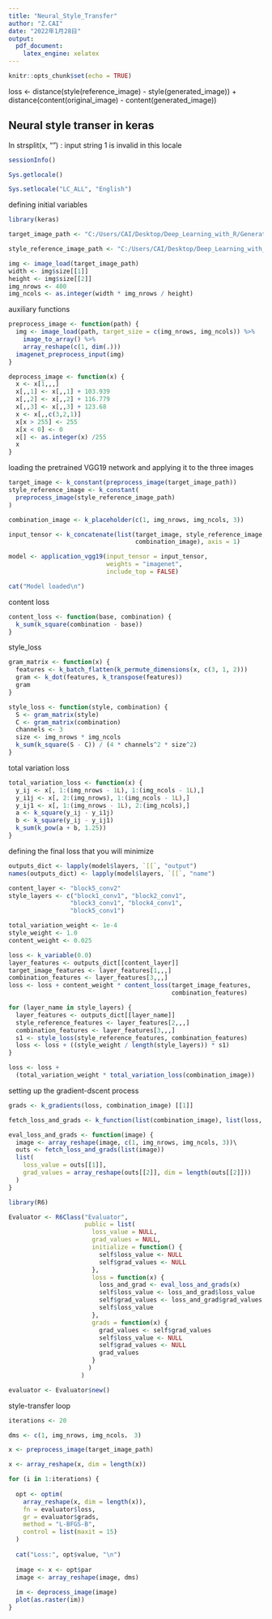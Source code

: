 ---
title: "Neural_Style_Transfer"
author: "Z.CAI"
date: "2022年1月28日"
output: 
  pdf_document:
    latex_engine: xelatex
---

```{r setup, include=FALSE}
knitr::opts_chunk$set(echo = TRUE)
```

loss <- distance(style(reference_image) - style(generated_image)) + 
        distance(content(original_image) - content(generated_image))

## Neural style transer in keras

In strsplit(x, "\n") : input string 1 is invalid in this locale
```{r}
sessionInfo()

Sys.getlocale()

Sys.setlocale("LC_ALL", "English")
```

defining initial variables
```{r}
library(keras)

target_image_path <- "C:/Users/CAI/Desktop/Deep_Learning_with_R/Generative Deep Learning/Neural_Style_Transfer/img/portrait.png"

style_reference_image_path <- "C:/Users/CAI/Desktop/Deep_Learning_with_R/Generative Deep Learning/Neural_Style_Transfer/img/transfer_style_reference.png"

img <- image_load(target_image_path)
width <- img$size[[1]]
height <- img$size[[2]]
img_nrows <- 400
img_ncols <- as.integer(width * img_nrows / height)
```

auxiliary functions
```{r}
preprocess_image <- function(path) {
  img <- image_load(path, target_size = c(img_nrows, img_ncols)) %>% 
    image_to_array() %>% 
    array_reshape(c(1, dim(.)))
  imagenet_preprocess_input(img)
}

deprocess_image <- function(x) {
  x <- x[1,,,]
  x[,,1] <- x[,,1] + 103.939
  x[,,2] <- x[,,2] + 116.779
  x[,,3] <- x[,,3] + 123.68
  x <- x[,,c(3,2,1)]
  x[x > 255] <- 255
  x[x < 0] <- 0
  x[] <- as.integer(x) /255
  x
}

```

loading the pretrained VGG19 network and applying it to the three images
```{r}
target_image <- k_constant(preprocess_image(target_image_path))
style_reference_image <- k_constant(
  preprocess_image(style_reference_image_path)
)

combination_image <- k_placeholder(c(1, img_nrows, img_ncols, 3))

input_tensor <- k_concatenate(list(target_image, style_reference_image, 
                                   combination_image), axis = 1)

model <- application_vgg19(input_tensor = input_tensor,
                           weights = "imagenet",
                           include_top = FALSE)

cat("Model loaded\n")
```

content loss
```{r}
content_loss <- function(base, combination) {
  k_sum(k_square(combination - base))
}
```

style_loss 
```{r}
gram_matrix <- function(x) {
  features <- k_batch_flatten(k_permute_dimensions(x, c(3, 1, 2)))
  gram <- k_dot(features, k_transpose(features))
  gram
}

style_loss <- function(style, combination) {
  S <- gram_matrix(style)
  C <- gram_matrix(combination)
  channels <- 3
  size <- img_nrows * img_ncols
  k_sum(k_square(S - C)) / (4 * channels^2 * size^2)
}
```

total variation loss
```{r}
total_variation_loss <- function(x) {
  y_ij <- x[, 1:(img_nrows - 1L), 1:(img_ncols - 1L),]
  y_i1j <- x[, 2:(img_nrows), 1:(img_ncols - 1L),]
  y_ij1 <- x[, 1:(img_nrows - 1L), 2:(img_ncols),]
  a <- k_square(y_ij - y_i1j)
  b <- k_square(y_ij - y_ij1)
  k_sum(k_pow(a + b, 1.25))
}
```

defining the final loss that you will minimize
```{r}
outputs_dict <- lapply(model$layers, `[[`, "output")
names(outputs_dict) <- lapply(model$layers, `[[`, "name")

content_layer <- "block5_conv2"
style_layers <- c("block1_conv1", "block2_conv1", 
                 "block3_conv1", "block4_conv1", 
                 "block5_conv1")

total_variation_weight <- 1e-4
style_weight <- 1.0
content_weight <- 0.025

loss <- k_variable(0.0)
layer_features <- outputs_dict[[content_layer]]
target_image_features <- layer_features[1,,,]
combination_features <- layer_features[3,,,]
loss <- loss + content_weight * content_loss(target_image_features,
                                             combination_features)

for (layer_name in style_layers) {
  layer_features <- outputs_dict[[layer_name]]
  style_reference_features <- layer_features[2,,,]
  combination_features <- layer_features[3,,,]
  s1 <- style_loss(style_reference_features, combination_features)
  loss <- loss + ((style_weight / length(style_layers)) * s1)
}

loss <- loss + 
  (total_variation_weight * total_variation_loss(combination_image))
```

setting up the gradient-dscent process
```{r}
grads <- k_gradients(loss, combination_image) [[1]]

fetch_loss_and_grads <- k_function(list(combination_image), list(loss, grads))

eval_loss_and_grads <- function(image) {
  image <- array_reshape(image, c(1, img_nrows, img_ncols, 3))\
  outs <- fetch_loss_and_grads(list(image))
  list(
    loss_value = outs[[1]],
    grad_values = array_reshape(outs[[2]], dim = length(outs[[2]]))
  )
}

library(R6)

Evaluator <- R6Class("Evaluator",
                     public = list(
                       loss_value = NULL,
                       grad_values = NULL,
                       initialize = function() {
                         self$loss_value <- NULL
                         self$grad_values <- NULL
                       },
                       loss = function(x) {
                         loss_and_grad <- eval_loss_and_grads(x)
                         self$loss_value <- loss_and_grad$loss_value
                         self$grad_values <- loss_and_grad$grad_values
                         self$loss_value
                       },
                       grads = function(x) {
                         grad_values <- self$grad_values
                         self$loss_value <- NULL
                         self$grad_values <- NULL
                         grad_values
                       }
                      )
                    )

evaluator <- Evaluator$new()
```

style-transfer loop
```{r}
iterations <- 20

dms <- c(1, img_nrows, img_ncols， 3)

x <- preprocess_image(target_image_path)

x <- array_reshape(x, dim = length(x))

for (i in 1:iterations) {
  
  opt <- optim(
    array_reshape(x, dim = length(x)),
    fn = evaluator$loss,
    gr = evaluator$grads,
    method = "L-BFGS-B",
    control = list(maxit = 15)
  )
  
  cat("Loss:", opt$value, "\n")
  
  image <- x <- opt$par
  image <- array_reshape(image, dms)
  
  im <- deprocess_image(image)
  plot(as.raster(im))
}

```




















